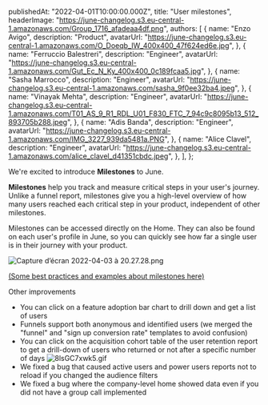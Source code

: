 
  publishedAt: "2022-04-01T10:00:00.000Z",
  title: "User milestones",
  headerImage:
    "https://june-changelog.s3.eu-central-1.amazonaws.com/Group_1716_afadeaa4df.png",
  authors: [
    {
      name: "Enzo Avigo",
      description: "Product",
      avatarUrl:
        "https://june-changelog.s3.eu-central-1.amazonaws.com/O_Doeqb_IW_400x400_47f624ed6e.jpg",
    },
    {
      name: "Ferruccio Balestreri",
      description: "Engineer",
      avatarUrl:
        "https://june-changelog.s3.eu-central-1.amazonaws.com/Gut_Ec_N_Ky_400x400_0c189fcaa5.jpg",
    },
    {
      name: "Sasha Marrocco",
      description: "Engineer",
      avatarUrl:
        "https://june-changelog.s3.eu-central-1.amazonaws.com/sasha_9f0ee32ba4.jpeg",
    },
    {
      name: "Vinayak Mehta",
      description: "Engineer",
      avatarUrl:
        "https://june-changelog.s3.eu-central-1.amazonaws.com/T01_AS_9_R1_RDL_U01_F830_FTC_7_94c9c8095b13_512_893705b288.jpeg",
    },
    {
      name: "Adis Banda",
      description: "Engineer",
      avatarUrl:
        "https://june-changelog.s3.eu-central-1.amazonaws.com/IMG_3227_939da5481a.PNG",
    },
    {
      name: "Alice Clavel",
      description: "Engineer",
      avatarUrl:
        "https://june-changelog.s3.eu-central-1.amazonaws.com/alice_clavel_d41351cbdc.jpeg",
    },
  ],
};

We're excited to introduce **Milestones** to June.

**Milestones** help you track and measure critical steps in your user's journey.
Unlike a funnel report, milestones give you a high-level overview of how many users reached each critical step in your product, independent of other milestones.

Milestones can be accessed directly on the Home. They can also be found on each user's profile in June, so you can quickly see how far a single user is in their journey with your product.

![Capture d’écran 2022-04-03 à 20.27.28.png](https://june-changelog.s3.eu-central-1.amazonaws.com/Capture_d_ecran_2022_04_03_a_20_27_28_9cd3466454.png)

[(Some best practices and examples about milestones here)](https://help.june.so/en/articles/6041231-milestones)

Other improvements

- You can click on a feature adoption bar chart to drill down and get a list of users
- Funnels support both anonymous and identified users (we merged the "funnel" and "sign up conversion rate" templates to avoid confusion)
- You can click on the acquisition cohort table of the user retention report to get a drill-down of users who returned or not after a specific number of days
  ![8lsGC7xwk5.gif](https://june-changelog.s3.eu-central-1.amazonaws.com/8ls_GC_7xwk5_cc82ab648f.gif)
- We fixed a bug that caused active users and power users reports not to reload if you changed the audience filters
- We fixed a bug where the company-level home showed data even if you did not have a group call implemented

